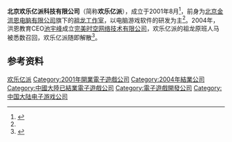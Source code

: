 {{noteTA
|G1=Games
}}
{{Infobox company
| name                = 北京欢乐亿派科技有限公司
| foundation          = 2001年8月<ref name="game">{{Cite web|url=http://games.sina.com.cn/c/hl/gsjj/|title=欢乐亿派|accessdate=2015-08-24|publisher=[[新浪|新浪游戏]]|language=zh-cn|archive-date=2019-06-13|archive-url=https://web.archive.org/web/20190613115208/http://games.sina.com.cn/c/hl/gsjj/|dead-url=no}}</ref>
| defunct             = 2004年
| industry            = [[電子遊戲|電子遊戲]]<ref name="game"/>
| products            = [[大秦悍將|大秦悍將]]<br />[[抗日：血战上海滩|抗日：血战上海滩]]
}}
'''北京欢乐亿派科技有限公司'''（简称'''欢乐亿派'''），成立于2001年8月<ref name="game">{{Cite web|url=http://games.sina.com.cn/c/hl/gsjj/|title=欢乐亿派|accessdate=2015-08-24|publisher=[[新浪|新浪游戏]]|language=zh-cn}}</ref>，前身为[[北京金洪恩电脑有限公司|北京金洪恩电脑有限公司]]旗下的[[祖龙工作室|祖龙工作室]]，以电脑游戏软件的研发为主<ref name="game"/>。2004年，洪恩教育CEO[[池宇峰|池宇峰]]成立[[完美世界_(网络公司)|完美时空网络技术有限公司]]，欢乐亿派的祖龙原班人马被悉数召回，欢乐亿派随即解散<ref>{{Cite web|url=http://news.17173.com/content/2012-11-03/20121103000050568_4.shtml|title=网游厂商编年史 完美世界网络技术有限公司|accessdate=2012-11-03|author=|date=2012-11-03|publisher=[[17173|17173]]|language=zh-cn|deadurl=yes|archiveurl=https://web.archive.org/web/20121125155634/http://news.17173.com/content/2012-11-03/20121103000050568_4.shtml|archivedate=2012-11-25}}</ref>。

== 参考资料 ==
{{Reflist}}

{{歡樂億派}}

[[Category:欢乐亿派|]]
[[Category:2001年開業電子遊戲公司|Category:2001年開業電子遊戲公司]]
[[Category:2004年結業公司|Category:2004年結業公司]]
[[Category:中國大陸已結業電子遊戲公司|Category:中國大陸已結業電子遊戲公司]]
[[Category:電子遊戲開發公司|Category:電子遊戲開發公司]]
[[Category:中国大陆电子游戏公司|Category:中国大陆电子游戏公司]]